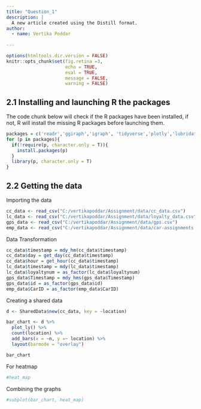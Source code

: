 ```yaml
---
title: "Question_1"
description: |
  A new article created using the Distill format.
author:
  - name: Vertika Poddar
    
---
```


```r
options(htmltools.dir.version = FALSE)
knitr::opts_chunk$set(fig.retina =3,
                      echo = TRUE,
                      eval = TRUE,
                      message = FALSE,
                      warning = FALSE)
```

## 2.1 Installing and launching R the packages

The code chunk below will check if the R packages have been installed, if not, R will install the missing R packages before launching them.

```r
packages = c('readr','ggiraph','igraph', 'tidyverse','plotly','lubridate','raster', 'sf', 'tmap','DT', 'greekLetters', 'clock', 'crosstalk')
for (p in packages){
  if(!require(p, character.only = T)){
    install.packages(p)
  }
  library(p, character.only = T)
}
```

## 2.2 Getting the data

Importing the data

```r
cc_data <- read_csv("C:/vertikapoddar/Assignment/data/cc_data.csv")
lc_data <- read_csv("C:/vertikapoddar/Assignment/data/loyalty_data.csv")
gps_data <- read_csv("C:/vertikapoddar/Assignment/data/gps.csv")
emp_data <- read_csv("C:/vertikapoddar/Assignment/data/car-assignments.csv")
```

Data Transformation

```r
cc_data$timestamp = mdy_hm(cc_data$timestamp)
cc_data$day = get_day(cc_data$timestamp)
cc_data$hour = get_hour(cc_data$timestamp)
lc_data$timestamp = mdy(lc_data$timestamp)
lc_data$loyaltynum = as_factor(lc_data$loyaltynum)
gps_data$Timestamp = mdy_hms(gps_data$Timestamp)
gps_data$id = as_factor(gps_data$id)
emp_data$CarID = as_factor(emp_data$CarID)
```

Creating a shared data

```r
d <- SharedData$new(cc_data, key = ~location)
```

```r
bar_chart <- d %>%
  plot_ly() %>%
  count(location) %>%
  add_bars(x = ~n, y =~ location) %>%
  layout(barmode = "overlay")

bar_chart
```
  
  
For heatmap

```r
#heat_map 
```

Combining the graphs
```r
#subplot(bar_chart, heat_map)
```



